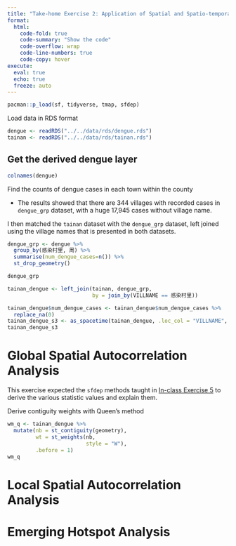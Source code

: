 ```yaml
---
title: "Take-home Exercise 2: Application of Spatial and Spatio-temporal Analysis Methods to Discover the Distribution of Dengue Fever in Tainan City, Taiwan - Part 2"
format: 
  html: 
    code-fold: true
    code-summary: "Show the code"
    code-overflow: wrap
    code-line-numbers: true
    code-copy: hover
execute: 
  eval: true
  echo: true
  freeze: auto
---
```


```r
pacman::p_load(sf, tidyverse, tmap, sfdep)
```

Load data in RDS format

```r
dengue <- readRDS("../../data/rds/dengue.rds")
tainan <- readRDS("../../data/rds/tainan.rds")
```


## Get the derived dengue layer

```r
colnames(dengue)
```

Find the counts of dengue cases in each town within the county

-   The results showed that there are 344 villages with recorded cases in `dengue_grp` dataset, with a huge 17,945 cases without village name.

I then matched the `tainan` dataset with the `dengue_grp` dataset, left joined using the village names that is presented in both datasets.

```r
dengue_grp <- dengue %>%
  group_by(感染村里, 周) %>%
  summarise(num_dengue_cases=n()) %>%
  st_drop_geometry()

dengue_grp

tainan_dengue <- left_join(tainan, dengue_grp,
                           by = join_by(VILLNAME == 感染村里))

tainan_dengue$num_dengue_cases <- tainan_dengue$num_dengue_cases %>%
  replace_na(0)
tainan_dengue_s3 <- as_spacetime(tainan_dengue, .loc_col = "VILLNAME", .time_col = "周")
tainan_dengue_s3
```
# Global Spatial Autocorrelation Analysis

This exercise expected the `sfdep` methods taught in [In-class Exercise 5]("In-class_Ex/In-class_Ex05/In-class_Ex05.html") to derive the various statistic values and explain them.

Derive contiguity weights with Queen's method
```r
wm_q <- tainan_dengue %>% 
  mutate(nb = st_contiguity(geometry),
         wt = st_weights(nb,
                         style = "W"),
         .before = 1)
wm_q
```
# Local Spatial Autocorrelation Analysis


# Emerging Hotspot Analysis